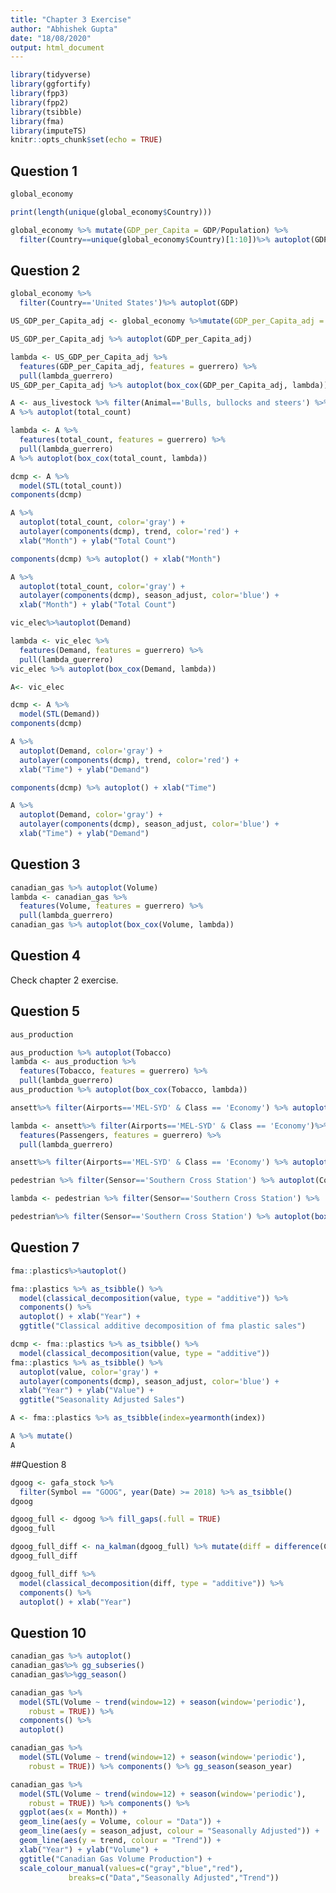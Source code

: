 ```yaml
---
title: "Chapter 3 Exercise"
author: "Abhishek Gupta"
date: "18/08/2020"
output: html_document
---
```


```r
library(tidyverse)
library(ggfortify)
library(fpp3)
library(fpp2)
library(tsibble)
library(fma)
library(imputeTS)
knitr::opts_chunk$set(echo = TRUE)
```

## Question 1

```r
global_economy
```
```r
print(length(unique(global_economy$Country)))

global_economy %>% mutate(GDP_per_Capita = GDP/Population) %>%
  filter(Country==unique(global_economy$Country)[1:10])%>% autoplot(GDP_per_Capita)
```
## Question 2

```r
global_economy %>%
  filter(Country=='United States')%>% autoplot(GDP)
```
```r
US_GDP_per_Capita_adj <- global_economy %>%mutate(GDP_per_Capita_adj = GDP/(Population*CPI))%>%filter(Country=='United States')

US_GDP_per_Capita_adj %>% autoplot(GDP_per_Capita_adj)
```
```r
lambda <- US_GDP_per_Capita_adj %>%
  features(GDP_per_Capita_adj, features = guerrero) %>%
  pull(lambda_guerrero)
US_GDP_per_Capita_adj %>% autoplot(box_cox(GDP_per_Capita_adj, lambda))
```
```r
A <- aus_livestock %>% filter(Animal=='Bulls, bullocks and steers') %>% index_by(Month) %>% summarize(total_count=sum(Count))
A %>% autoplot(total_count)
```
```r
lambda <- A %>%
  features(total_count, features = guerrero) %>%
  pull(lambda_guerrero)
A %>% autoplot(box_cox(total_count, lambda))
```
```r
dcmp <- A %>%
  model(STL(total_count))
components(dcmp)
```
```r
A %>%
  autoplot(total_count, color='gray') +
  autolayer(components(dcmp), trend, color='red') +
  xlab("Month") + ylab("Total Count")
```
```r
components(dcmp) %>% autoplot() + xlab("Month")
```
```r
A %>%
  autoplot(total_count, color='gray') +
  autolayer(components(dcmp), season_adjust, color='blue') +
  xlab("Month") + ylab("Total Count")
```
```r
vic_elec%>%autoplot(Demand)
```
```r
lambda <- vic_elec %>%
  features(Demand, features = guerrero) %>%
  pull(lambda_guerrero)
vic_elec %>% autoplot(box_cox(Demand, lambda))

A<- vic_elec
```
```r
dcmp <- A %>%
  model(STL(Demand))
components(dcmp)
```

```r
A %>%
  autoplot(Demand, color='gray') +
  autolayer(components(dcmp), trend, color='red') +
  xlab("Time") + ylab("Demand")
```
```r
components(dcmp) %>% autoplot() + xlab("Time")
```

```r
A %>%
  autoplot(Demand, color='gray') +
  autolayer(components(dcmp), season_adjust, color='blue') +
  xlab("Time") + ylab("Demand")
```
## Question 3

```r
canadian_gas %>% autoplot(Volume)
lambda <- canadian_gas %>%
  features(Volume, features = guerrero) %>%
  pull(lambda_guerrero)
canadian_gas %>% autoplot(box_cox(Volume, lambda))
```

## Question 4

Check chapter 2 exercise.

## Question 5

```r
aus_production

aus_production %>% autoplot(Tobacco)
lambda <- aus_production %>%
  features(Tobacco, features = guerrero) %>%
  pull(lambda_guerrero)
aus_production %>% autoplot(box_cox(Tobacco, lambda))
```
```r
ansett%>% filter(Airports=='MEL-SYD' & Class == 'Economy') %>% autoplot(Passengers)

lambda <- ansett%>% filter(Airports=='MEL-SYD' & Class == 'Economy')%>%
  features(Passengers, features = guerrero) %>%
  pull(lambda_guerrero)

ansett%>% filter(Airports=='MEL-SYD' & Class == 'Economy') %>% autoplot(box_cox(Passengers, lambda))
```

```r
pedestrian %>% filter(Sensor=='Southern Cross Station') %>% autoplot(Count)

lambda <- pedestrian %>% filter(Sensor=='Southern Cross Station') %>%   features(Count, features = guerrero) %>% pull(lambda_guerrero)

pedestrian%>% filter(Sensor=='Southern Cross Station') %>% autoplot(box_cox(Count, lambda))
```
## Question 7
```r
fma::plastics%>%autoplot()
```
```r
fma::plastics %>% as_tsibble() %>%
  model(classical_decomposition(value, type = "additive")) %>%
  components() %>%
  autoplot() + xlab("Year") +
  ggtitle("Classical additive decomposition of fma plastic sales")
```
```r
dcmp <- fma::plastics %>% as_tsibble() %>%
  model(classical_decomposition(value, type = "additive"))
fma::plastics %>% as_tsibble() %>%
  autoplot(value, color='gray') +
  autolayer(components(dcmp), season_adjust, color='blue') +
  xlab("Year") + ylab("Value") +
  ggtitle("Seasonality Adjusted Sales")
```
```r
A <- fma::plastics %>% as_tsibble(index=yearmonth(index))

A %>% mutate()
A
```

##Question 8

```r
dgoog <- gafa_stock %>%
  filter(Symbol == "GOOG", year(Date) >= 2018) %>% as_tsibble()
dgoog
```
```r
dgoog_full <- dgoog %>% fill_gaps(.full = TRUE)
dgoog_full
```
```r
dgoog_full_diff <- na_kalman(dgoog_full) %>% mutate(diff = difference(Close))
dgoog_full_diff
```

```r
dgoog_full_diff %>%
  model(classical_decomposition(diff, type = "additive")) %>%
  components() %>%
  autoplot() + xlab("Year")
```
## Question 10

```r
canadian_gas %>% autoplot()
canadian_gas%>% gg_subseries()
canadian_gas%>%gg_season()
```

```r
canadian_gas %>%
  model(STL(Volume ~ trend(window=12) + season(window='periodic'),
    robust = TRUE)) %>%
  components() %>%
  autoplot()
```
```r
canadian_gas %>%
  model(STL(Volume ~ trend(window=12) + season(window='periodic'),
    robust = TRUE)) %>% components() %>% gg_season(season_year)
```
```r
canadian_gas %>%
  model(STL(Volume ~ trend(window=12) + season(window='periodic'),
    robust = TRUE)) %>% components() %>%
  ggplot(aes(x = Month)) +
  geom_line(aes(y = Volume, colour = "Data")) +
  geom_line(aes(y = season_adjust, colour = "Seasonally Adjusted")) +
  geom_line(aes(y = trend, colour = "Trend")) +
  xlab("Year") + ylab("Volume") +
  ggtitle("Canadian Gas Volume Production") +
  scale_colour_manual(values=c("gray","blue","red"),
             breaks=c("Data","Seasonally Adjusted","Trend"))
```
